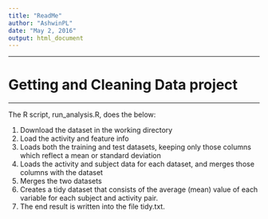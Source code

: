 ```yaml
---
title: "ReadMe"
author: "AshwinPL"
date: "May 2, 2016"
output: html_document
---
```

***
# Getting and Cleaning Data project  
***
The R script, run_analysis.R, does the below:

1. Download the dataset in the working directory
2. Load the activity and feature info
3. Loads both the training and test datasets, keeping only those columns which reflect a mean or standard deviation
4. Loads the activity and subject data for each dataset, and merges those columns with the dataset
5. Merges the two datasets
6. Creates a tidy dataset that consists of the average (mean) value of each variable for each subject and activity pair.
7. The end result is written into the file tidy.txt.
